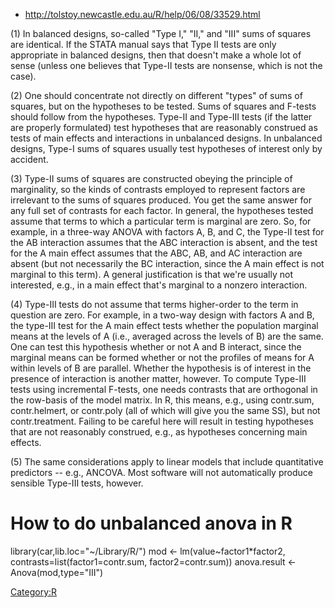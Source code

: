 * http://tolstoy.newcastle.edu.au/R/help/06/08/33529.html

(1) In balanced designs, so-called "Type I," "II," and "III" sums of squares are identical. If the STATA manual says that Type II tests are only appropriate in balanced designs, then that doesn't make a whole lot of sense (unless one believes that Type-II tests are nonsense, which is not the case).

(2) One should concentrate not directly on different "types" of sums of squares, but on the hypotheses to be tested. Sums of squares and F-tests should follow from the hypotheses. Type-II and Type-III tests (if the latter are properly formulated) test hypotheses that are reasonably construed as tests of main effects and interactions in unbalanced designs. In unbalanced designs, Type-I sums of squares usually test hypotheses of interest only by accident.

(3) Type-II sums of squares are constructed obeying the principle of marginality, so the kinds of contrasts employed to represent factors are irrelevant to the sums of squares produced. You get the same answer for any full set of contrasts for each factor. In general, the hypotheses tested assume that terms to which a particular term is marginal are zero. So, for example, in a three-way ANOVA with factors A, B, and C, the Type-II test for the AB interaction assumes that the ABC interaction is absent, and the test for the A main effect assumes that the ABC, AB, and AC interaction are absent (but not necessarily the BC interaction, since the A main effect is not marginal to this term). A general justification is that we're usually not interested, e.g., in a main effect that's marginal to a nonzero interaction.

(4) Type-III tests do not assume that terms higher-order to the term in question are zero. For example, in a two-way design with factors A and B, the type-III test for the A main effect tests whether the population marginal means at the levels of A (i.e., averaged across the levels of B) are the same. One can test this hypothesis whether or not A and B interact, since the marginal means can be formed whether or not the profiles of means for A within levels of B are parallel. Whether the hypothesis is of interest in the presence of interaction is another matter, however. To compute Type-III tests using incremental F-tests, one needs contrasts that are orthogonal in the row-basis of the model matrix. In R, this means, e.g., using contr.sum, contr.helmert, or contr.poly (all of which will give you the same SS), but not contr.treatment. Failing to be careful here will result in testing hypotheses that are not reasonably construed, e.g., as hypotheses concerning main effects.

(5) The same considerations apply to linear models that include quantitative predictors -- e.g., ANCOVA. Most software will not automatically produce sensible Type-III tests, however.


= How to do unbalanced anova in R =
<R>
library(car,lib.loc="~/Library/R/")
mod <- lm(value~factor1*factor2, contrasts=list(factor1=contr.sum, factor2=contr.sum))
anova.result <- Anova(mod,type="III")
</R>

[[Category:R]]